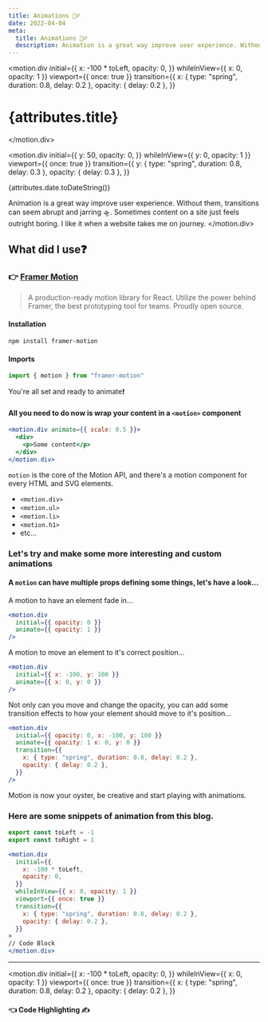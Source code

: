 ```yaml
---
title: Animations 🏃‍♂️
date: 2022-04-04
meta:
  title: Animations 🏃‍♂️
  description: Animation is a great way improve user experience. Without them, transitions can seem abrupt and jarring 🛸. I like it when a website takes me on journey.
---
```




<motion.div
  initial={{
    x: -100 * toLeft,
    opacity: 0,
  }}
  whileInView={{ x: 0, opacity: 1 }}
  viewport={{ once: true }}
  transition={{
    x: { type: "spring", duration: 0.8, delay: 0.2 },
    opacity: { delay: 0.2 },
  }}
>
# {attributes.title}
</motion.div>

<motion.div
  initial={{
    y: 50,
    opacity: 0,
  }}
  whileInView={{ y: 0, opacity: 1 }}
  viewport={{ once: true }}
  transition={{
    y: { type: "spring", duration: 0.8, delay: 0.3 },
    opacity: { delay: 0.3 },
  }}
>
{attributes.date.toDateString()}

Animation is a great way improve user experience. Without them, transitions can seem abrupt and jarring 🛸. Sometimes content on a site just feels outright boring. I like it when a website takes me on journey.
</motion.div>

## What did I use❓

### 👉 [Framer Motion](https://www.framer.com/motion/)

> A production-ready motion library for React. Utilize the power behind Framer, the best prototyping tool for teams. Proudly open source.

#### Installation

```
npm install framer-motion
```

#### Imports

```jsx
import { motion } from "framer-motion"
```

You're all set and ready to animate❗️

#### All you need to do now is wrap your content in a `<motion>` component

```jsx
<motion.div animate={{ scale: 0.5 }}>
  <div>
    <p>Some content</p>
  </div>
</motion.div>
```

`motion` is the core of the Motion API, and there's a motion component for every HTML and SVG elements.

- `<motion.div>`
- `<motion.ul>`
- `<motion.li>`
- `<motion.h1>`
- etc...

### Let's try and make some more interesting and custom animations

#### A `motion` can have multiple props defining some things, let's have a look...

A motion to have an element fade in...

```jsx
<motion.div
  initial={{ opacity: 0 }}
  animate={{ opacity: 1 }}
/>
```

A motion to move an element to it's correct position...
```jsx
<motion.div
  initial={{ x: -100, y: 100 }}
  animate={{ x: 0, y: 0 }}
/>
```

Not only can you move and change the opacity, you can add some transition effects to how your element should move to it's position...

```jsx
<motion.div
  initial={{ opacity: 0, x: -100, y: 100 }}
  animate={{ opacity: 1 x: 0, y: 0 }}
  transition={{
    x: { type: "spring", duration: 0.8, delay: 0.2 },
    opacity: { delay: 0.2 },
  }}
/>
```

Motion is now your oyster, be creative and start playing with animations.

### Here are some snippets of animation from this blog.

```jsx
export const toLeft = -1
export const toRight = 1

<motion.div
  initial={{
    x: -100 * toLeft,
    opacity: 0,
  }}
  whileInView={{ x: 0, opacity: 1 }}
  viewport={{ once: true }}
  transition={{
    x: { type: "spring", duration: 0.8, delay: 0.2 },
    opacity: { delay: 0.2 },
  }}
>
// Code Block
</motion.div>
```

---

<motion.div
  initial={{
    x: -100 * toLeft,
    opacity: 0,
  }}
  whileInView={{ x: 0, opacity: 1 }}
  viewport={{ once: true }}
  transition={{
    x: { type: "spring", duration: 0.8, delay: 0.2 },
    opacity: { delay: 0.2 },
  }}
>
<div className="flex">
  <Link to={`../code-highlighting`} className="transition ease-in-out
    mr-auto rounded-lg shadow-lg text-white
    hover:scale-105 no-underline hover:underline 
    bg-gradient-to-bl from-green-300 via-blue-500 to-purple-600 
    hover:bg-gradient-to-br hover:from-pink-500 hover:via-red-500 hover:to-yellow-500" >
    <div>
      <h4 style={{ marginTop: "0px" }} className="pt-4 pb-2 px-5 text-white">👈 Code Highlighting ✍️</h4>
    </div>
  </Link>
</div>
</motion.div>